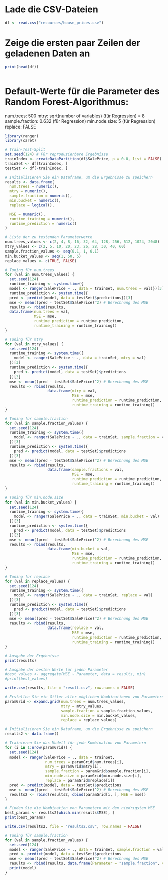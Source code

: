 # Lade die CSV-Dateien

```r
df <- read.csv("resources/house_prices.csv")

```

# Zeige die ersten paar Zeilen der geladenen Daten an

```r
print(head(df))
```

```r

```
# Default-Werte für die Parameter des Random Forest-Algorithmus:
num.trees: 500
mtry: sqrt(number of variables) (für Regression) = 8
sample.fraction: 0.632 (für Regression)
min.node.size: 5 (für Regression)
replace: FALSE

```r
library(ranger)
library(caret)

# Train-Test-Split
set.seed(124) # Für reproduzierbare Ergebnisse
trainIndex <- createDataPartition(df$SalePrice, p = 0.8, list = FALSE)
trainSet <- df[trainIndex, ]
testSet <- df[-trainIndex, ]

# Initialisieren Sie ein Dataframe, um die Ergebnisse zu speichern
results <- data.frame(
  num.trees = numeric(),
  mtry = numeric(),
  sample.fraction = numeric(),
  min.bucket = numeric(),
  replace = logical(),

  MSE = numeric(),
  runtime_training = numeric(),
  runtime_prediction = numeric()
)

# Liste der zu testenden Parameterwerte
num.trees_values <- c(2, 4, 8, 16, 32, 64, 128, 256, 512, 1024, 2048)
mtry_values <- c(2, 5, 10, 20, 23, 26, 28, 30, 40, 60)
sample.fraction_values <- seq(0.1, 1, 0.1)
min.bucket_values <- seq(1, 50, 5)
replace_values <- c(TRUE, FALSE)

# Tuning für num.trees
for (val in num.trees_values) {
  set.seed(124)
  runtime_training <- system.time({
  model <- ranger(SalePrice ~ ., data = trainSet, num.trees = val)})[3]
  runtime_prediction <- system.time({
  pred <- predict(model, data = testSet)$predictions})[3]
  mse <- mean((pred - testSet$SalePrice)^2) # Berechnung des MSE
  results <- rbind(results, 
  data.frame(num.trees = val, 
             MSE = mse, 
             runtime_prediction = runtime_prediction, 
             runtime_training = runtime_training))
}

# Tuning für mtry
for (val in mtry_values) {
  set.seed(124)
  runtime_training <- system.time({
    model <- ranger(SalePrice ~ ., data = trainSet, mtry = val)
  })[3]
  runtime_prediction <- system.time({
    pred <- predict(model, data = testSet)$predictions
  })[3]
  mse <- mean((pred - testSet$SalePrice)^2) # Berechnung des MSE
  results <- rbind(results, 
                   data.frame(mtry = val, 
                              MSE = mse, 
                              runtime_prediction = runtime_prediction, 
                              runtime_training = runtime_training))
}

# Tuning für sample.fraction
for (val in sample.fraction_values) {
  set.seed(124)
  runtime_training <- system.time({
    model <- ranger(SalePrice ~ ., data = trainSet, sample.fraction = val)
  })[3]
  runtime_prediction <- system.time({
    pred <- predict(model, data = testSet)$predictions
  })[3]
  mse <- mean((pred - testSet$SalePrice)^2) # Berechnung des MSE
  results <- rbind(results, 
                   data.frame(sample.fractions = val, 
                              MSE = mse, 
                              runtime_prediction = runtime_prediction, 
                              runtime_training = runtime_training))
}

# Tuning für min.node.size
for (val in min.bucket_values) {
  set.seed(124)
  runtime_training <- system.time({
    model <- ranger(SalePrice ~ ., data = trainSet, min.bucket = val)
  })[3]
  runtime_prediction <- system.time({
    pred <- predict(model, data = testSet)$predictions
  })[3]
  mse <- mean((pred - testSet$SalePrice)^2) # Berechnung des MSE
  results <- rbind(results, 
                   data.frame(min.bucket = val, 
                              MSE = mse, 
                              runtime_prediction = runtime_prediction, 
                              runtime_training = runtime_training))
}

# Tuning für replace
for (val in replace_values) {
  set.seed(124)
  runtime_training <- system.time({
    model <- ranger(SalePrice ~ ., data = trainSet, replace = val)
  })[3]
  runtime_prediction <- system.time({
    pred <- predict(model, data = testSet)$predictions
  })[3]
  mse <- mean((pred - testSet$SalePrice)^2) # Berechnung des MSE
  results <- rbind(results, 
                   data.frame(replace = val, 
                              MSE = mse, 
                              runtime_prediction = runtime_prediction, 
                              runtime_training = runtime_training))
}

# Ausgabe der Ergebnisse
print(results)

# Ausgabe der besten Werte für jeden Parameter
#best_values <- aggregate(MSE ~ Parameter, data = results, min)
#print(best_values)
```

```r
write.csv(results, file = "result.csv", row.names = FALSE)
```

```r
# Erstellen Sie ein Gitter aller möglichen Kombinationen von Parametern
paramGrid <- expand.grid(num.trees = num.trees_values,
                         mtry = mtry_values,
                         sample.fraction = sample.fraction_values,
                         min.node.size = min.bucket_values,
                         replace = replace_values)

# Initialisieren Sie ein Dataframe, um die Ergebnisse zu speichern
results2 <- data.frame()

# Trainieren Sie das Modell für jede Kombination von Parametern
for (i in 1:nrow(paramGrid)) {
  set.seed(124)
  model <- ranger(SalePrice ~ ., data = trainSet,
                  num.trees = paramGrid$num.trees[i],
                  mtry = paramGrid$mtry[i],
                  sample.fraction = paramGrid$sample.fraction[i],
                  min.node.size = paramGrid$min.node.size[i],
                  replace = paramGrid$replace[i])
  pred <- predict(model, data = testSet)$predictions
  mse <- mean((pred - testSet$SalePrice)^2) # Berechnung des MSE
  results2 <- rbind(results2, cbind(paramGrid[i, ], MSE = mse))
}

# Finden Sie die Kombination von Parametern mit dem niedrigsten MSE
best_params <- results2[which.min(results$MSE), ]
print(best_params)

```

```r
write.csv(results2, file = "results2.csv", row.names = FALSE)

```

```r
# Tuning für sample.fraction
for (val in sample.fraction_values) {
  set.seed(124)
  model <- ranger(SalePrice ~ ., data = trainSet, sample.fraction = val)
  pred <- predict(model, data = testSet)$predictions
  mse <- mean((pred - testSet$SalePrice)^2) # Berechnung des MSE
  results <- rbind(results, data.frame(Parameter = "sample.fraction", Value = val, MSE = mse))
  print(model)
}

```